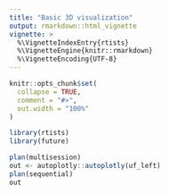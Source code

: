 ```yaml
---
title: "Basic 3D visualization"
output: rmarkdown::html_vignette
vignette: >
  %\VignetteIndexEntry{rtists}
  %\VignetteEngine{knitr::rmarkdown}
  %\VignetteEncoding{UTF-8}
---
```


```r
knitr::opts_chunk$set(
  collapse = TRUE,
  comment = "#>", 
  out.width = "100%"
)
```

```r
library(rtists)
library(future)
```

```r
plan(multisession)
out <- autoplotly::autoplotly(uf_left)
plan(sequential)
out
```

